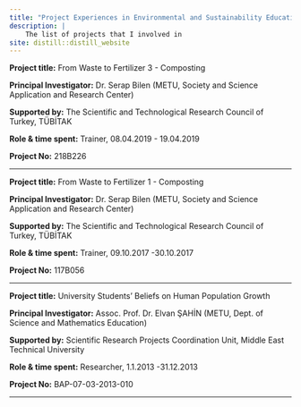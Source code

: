 ```yaml
---
title: "Project Experiences in Environmental and Sustainability Education"
description: |
    The list of projects that I involved in
site: distill::distill_website
---
```



**Project title:** From Waste to Fertilizer 3 - Composting

**Principal Investigator:** Dr. Serap Bilen (METU, Society and Science Application and Research Center) 

**Supported by:** The Scientific and Technological Research Council of Turkey, TÜBİTAK

**Role & time spent:** Trainer, 08.04.2019 - 19.04.2019 

**Project No:** 218B226

---

**Project title:** From Waste to Fertilizer 1 - Composting

**Principal Investigator:** Dr. Serap Bilen (METU, Society and Science Application and Research Center) 

**Supported by:** The Scientific and Technological Research Council of Turkey, TÜBİTAK

**Role & time spent:** Trainer, 09.10.2017 -30.10.2017 

**Project No:** 117B056

---

**Project title:** University Students’ Beliefs on Human Population Growth 

**Principal Investigator:** Assoc. Prof. Dr. Elvan ŞAHİN (METU, Dept. of Science and Mathematics Education) 

**Supported by:** Scientific Research Projects Coordination Unit, Middle East Technical University

**Role & time spent:** Researcher, 1.1.2013 -31.12.2013 

**Project No:** BAP-07-03-2013-010

---